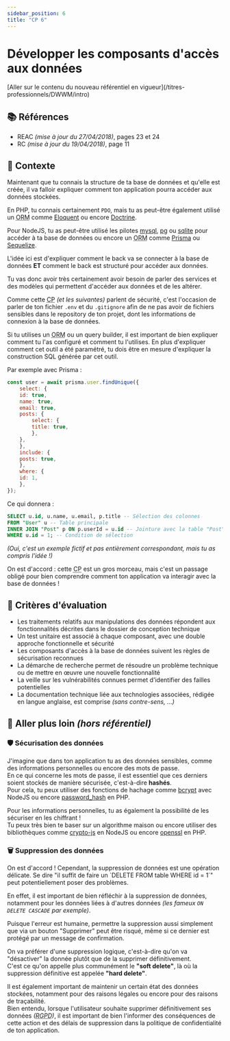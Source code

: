 ```yaml
---
sidebar_position: 6
title: "CP 6"
---
```



# Développer les composants d'accès aux données

<Admonition type="warning" title="Attention, tu es en train de consulter un référentiel expiré !">
[Aller sur le contenu du nouveau référentiel en vigueur](/titres-professionnels/DWWM/intro)
</Admonition>

## 📚 Références

- REAC _(mise à jour du 27/04/2018)_, pages 23 et 24
- RC _(mise à jour du 19/04/2018)_, page 11

## 🚀 Contexte

Maintenant que tu connais la structure de ta base de données et qu'elle est créée, il va falloir expliquer comment ton application pourra accéder aux données stockées.

En PHP, tu connais certainement `PDO`, mais tu as peut-être également utilisé un <abbr title="Object-Relational Mapping">ORM</abbr>
comme [Eloquent](https://laravel.com/docs/11.x/eloquent) ou encore [Doctrine](https://symfony.com/doc/current/doctrine.html).

Pour NodeJS, tu as peut-être utilisé les pilotes [mysql](https://www.npmjs.com/package/mysql), [pg](https://www.npmjs.com/package/pg) ou
[sqlite](https://www.npmjs.com/package/sqlite) pour accéder à ta base de données ou encore un <abbr title="Object-Relational Mapping">ORM</abbr>
comme [Prisma](https://www.npmjs.com/package/prisma) ou [Sequelize](https://www.npmjs.com/package/sequelize).

L'idée ici est d'expliquer comment le back va se connecter à la base de données **ET** comment le back est structuré pour accéder aux données.

Tu vas donc avoir très certainement avoir besoin de parler des services et des modèles qui permettent d'accéder aux données et de les altérer.

Comme cette <abbr title="Compétence Professionnelle">CP</abbr> _(et les suivantes)_ parlent de sécurité,
c'est l'occasion de parler de ton fichier `.env` et du `.gitignore` afin de ne pas avoir de fichiers sensibles dans le repository de ton projet,
dont les informations de connexion à la base de données.

<Admonition type="warning" title="Utilisation d'ORM/query builder">
Si tu utilises un <abbr title="Object-Relational Mapping">ORM</abbr> ou un query builder, il est important de bien expliquer comment tu l'as configuré et comment tu l'utilises.  
En plus d'expliquer comment cet outil a été paramétré, tu dois être en mesure d'expliquer la construction SQL générée par cet outil.

Par exemple avec Prisma :
```javascript showLineNumbers
const user = await prisma.user.findUnique({
    select: {
    id: true,
    name: true,
    email: true,
    posts: {
        select: {
        title: true,
        },
    },
    },
    include: {
    posts: true,
    },
    where: {
    id: 1,
    },
});
```

Ce qui donnera :
```sql
SELECT u.id, u.name, u.email, p.title -- Sélection des colonnes
FROM "User" u -- Table principale
INNER JOIN "Post" p ON p.userId = u.id -- Jointure avec la table "Post"
WHERE u.id = 1; -- Condition de sélection
```

_(Oui, c'est un exemple fictif et pas entièrement correspondant, mais tu as compris l'idée !)_
</Admonition> 

On est d'accord : cette <abbr title="Compétence Professionnelle">CP</abbr> est un gros morceau,
mais c'est un passage obligé pour bien comprendre comment ton application va interagir avec la base de données !

## 🎯 Critères d'évaluation

- Les traitements relatifs aux manipulations des données répondent aux fonctionnalités décrites dans le dossier de conception technique
- Un test unitaire est associé à chaque composant, avec une double approche fonctionnelle et sécurité
- Les composants d'accès à la base de données suivent les règles de sécurisation reconnues
- La démarche de recherche permet de résoudre un problème technique ou de mettre en œuvre une nouvelle fonctionnalité
- La veille sur les vulnérabilités connues permet d'identifier des failles potentielles
- La documentation technique liée aux technologies associées, rédigée en langue anglaise, est comprise _(sans contre-sens, ...)_

## 🤯 Aller plus loin _(hors référentiel)_

### 🛡️ Sécurisation des données

J'imagine que dans ton application tu as des données sensibles, comme des informations personnelles ou encore des mots de passe.  
En ce qui concerne les mots de passe, il est essentiel que ces derniers soient stockés de manière sécurisée, c'est-à-dire **hashés**.  
Pour cela, tu peux utiliser des fonctions de hachage comme [bcrypt](https://www.npmjs.com/package/bcrypt) avec NodeJS ou encore [password_hash](https://www.php.net/manual/fr/function.password-hash.php) en PHP.

Pour les informations personnelles, tu as également la possibilité de les sécuriser en les chiffrant !  
Tu peux très bien te baser sur un algorithme maison ou encore utiliser des bibliothèques comme [crypto-js](https://www.npmjs.com/package/crypto-js) en NodeJS ou encore [openssl](https://www.php.net/manual/en/book.openssl.php) en PHP.

### 🗑️ Suppression des données

<Admonition type="quote" title="Un peu de ménage ne fait jamais de mal !">
On est d'accord ! Cependant, la suppression de données est une opération délicate.  
Se dire "il suffit de faire un `DELETE FROM table WHERE id = 1`" peut potentiellement poser des problèmes.
</Admonition>

En effet, il est important de bien réfléchir à la suppression de données, notamment pour les données liées à d'autres données _(les fameux `ON DELETE CASCADE` par exemple)_.

Puisque l'erreur est humaine, permettre la suppression aussi simplement que via un bouton "Supprimer" peut être risqué, même si ce dernier est protégé par un message de confirmation.

On va préférer d'une suppression logique, c'est-à-dire qu'on va "désactiver" la donnée plutôt que de la supprimer définitivement.  
C'est ce qu'on appelle plus communément le **"soft delete"**, là où la suppression définitive est appelée **"hard delete"**.

Il est également important de maintenir un certain état des données stockées, notamment pour des raisons légales ou encore pour des raisons de traçabilité.  
Bien entendu, lorsque l'utilisateur souhaite supprimer définitivement ses données _(<abbr title="Règlement Général sur la Protection des Données">RGPD</abbr>)_,
il est important de bien l'informer des conséquences de cette action et des délais de suppression dans la politique de confidentialité de ton application.
